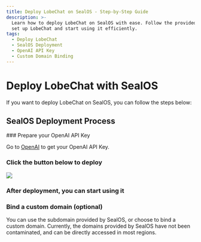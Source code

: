 ```yaml
---
title: Deploy LobeChat on SealOS - Step-by-Step Guide
description: >-
  Learn how to deploy LobeChat on SealOS with ease. Follow the provided steps to
  set up LobeChat and start using it efficiently.
tags:
  - Deploy LobeChat
  - SealOS Deployment
  - OpenAI API Key
  - Custom Domain Binding
---
```

# Deploy LobeChat with SealOS

If you want to deploy LobeChat on SealOS, you can follow the steps below:

## SealOS Deployment Process

<Steps>
  ### Prepare your OpenAI API Key

  Go to [OpenAI](https://platform.openai.com/account/api-keys) to get your OpenAI API Key.

  ### Click the button below to deploy

  [![][deploy-button-image]][deploy-link]

  ### After deployment, you can start using it

  ### Bind a custom domain (optional)

  You can use the subdomain provided by SealOS, or choose to bind a custom domain. Currently, the domains provided by SealOS have not been contaminated, and can be directly accessed in most regions.
</Steps>

[deploy-button-image]: https://raw.githubusercontent.com/labring-actions/templates/main/Deploy-on-Sealos.svg
[deploy-link]: https://cloud.sealos.io/?openapp=system-template%3FtemplateName%3Dlobe-chat
